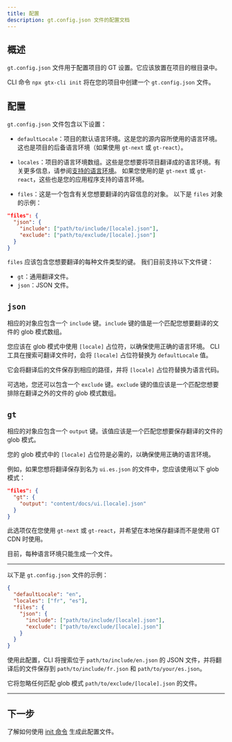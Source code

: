 ```yaml
---
title: 配置
description: gt.config.json 文件的配置文档
---
```


## 概述

`gt.config.json` 文件用于配置项目的 GT 设置。它应该放置在项目的根目录中。

CLI 命令 `npx gtx-cli init` 将在您的项目中创建一个 `gt.config.json` 文件。

## 配置

`gt.config.json` 文件包含以下设置：

- `defaultLocale`：项目的默认语言环境。这是您的源内容所使用的语言环境。这也是项目的后备语言环境（如果使用 `gt-next` 或 `gt-react`）。

- `locales`：项目的语言环境数组。这些是您想要将项目翻译成的语言环境。有关更多信息，请参阅[支持的语言环境](/docs/reference/supported-locales)。
如果您使用的是 `gt-next` 或 `gt-react`，这些也是您的应用程序支持的语言环境。

- `files`：这是一个包含有关您想要翻译的内容信息的对象。
以下是 `files` 对象的示例：

```json title="gt.config.json"
"files": {
  "json": {
    "include": ["path/to/include/[locale].json"],
    "exclude": ["path/to/exclude/[locale].json"]
  }
}
```

`files` 应该包含您想要翻译的每种文件类型的键。
我们目前支持以下文件键：

- `gt`：通用翻译文件。
- `json`：JSON 文件。

## `json`

相应的对象应包含一个 `include` 键。`include` 键的值是一个匹配您想要翻译的文件的 glob 模式数组。

您应该在 glob 模式中使用 `[locale]` 占位符，以确保使用正确的语言环境。
CLI 工具在搜索可翻译文件时，会将 `[locale]` 占位符替换为 `defaultLocale` 值。

它会将翻译后的文件保存到相应的路径，并将 `[locale]` 占位符替换为语言代码。

可选地，您还可以包含一个 `exclude` 键。`exclude` 键的值应该是一个匹配您想要排除在翻译之外的文件的 glob 模式数组。

## `gt`

相应的对象应包含一个 `output` 键。该值应该是一个匹配您想要保存翻译的文件的 glob 模式。

您的 glob 模式中的 `[locale]` 占位符是必需的，以确保使用正确的语言环境。

例如，如果您想将翻译保存到名为 `ui.es.json` 的文件中，您应该使用以下 glob 模式：

```json title="gt.config.json"
"files": {
  "gt": {
    "output": "content/docs/ui.[locale].json"
  }
}
```


<Callout type="info">

此选项仅在您使用 `gt-next` 或 `gt-react`，并希望在本地保存翻译而不是使用 GT CDN 时使用。

目前，每种语言环境只能生成一个文件。

</Callout>

---

以下是 `gt.config.json` 文件的示例：

```json title="gt.config.json"
{
  "defaultLocale": "en",
  "locales": ["fr", "es"],
  "files": {
    "json": {
      "include": ["path/to/include/[locale].json"],
      "exclude": ["path/to/exclude/[locale].json"]
    }
  }
}
```

使用此配置，CLI 将搜索位于 `path/to/include/en.json` 的 JSON 文件，并将翻译后的文件保存到 `path/to/include/fr.json` 和 `path/to/your/es.json`。

它将忽略任何匹配 glob 模式 `path/to/exclude/[locale].json` 的文件。

---

## 下一步

了解如何使用 [init 命令](/docs/cli/init) 生成此配置文件。
